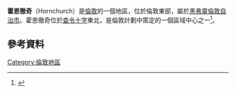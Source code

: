 {{Infobox UK place
|country                  = 英格蘭
|official_name            = Hornchurch
|latitude                 = 51.5565 
|longitude                = 0.2128
|london_borough           = 黑弗靈
|region                   = 倫敦
|constituency_westminster = [[霍恩徹奇和阿普敏斯特_(英國國會選區)|霍恩徹奇和阿普敏斯特]]
|post_town                = HORNCHURCH
|postcode_district        = RM11, RM12
|postcode_area            = RM
|dial_code                = 01708
|os_grid_reference        = TQ535865 
|population               = 
|population_ref           = 
|charingX_distance_mi     = 15.2
|charingX_direction       = WSW
|static_image_name        = Langtons house london.jpg
|static_image_caption     = Langtons House     
}}
'''霍恩徹奇'''（Hornchurch）是[[倫敦|倫敦]]的一個地區，位於倫敦東部，屬於[[黑弗靈倫敦自治市|黑弗靈倫敦自治市]]。霍恩徹奇位於[[查令十字|查令十字]]東北{{convert|15.2|mi}}，是倫敦計劃中策定的一個區域中心之一<ref name=east_plan>{{cite web | url=http://www.london.gov.uk/archive/mayor/planning/srdf/docs/east-srdf.pdf | title=The London Plan: East London Sub Regional Development Framework | publisher=[[Greater_London_Authority|Greater London Authority]] | author=[[Mayor_of_London|Mayor of London]] | date=May 2006 | accessdate=2009-08-19 | deadurl=yes | archiveurl=https://web.archive.org/web/20110604093935/http://www.london.gov.uk/archive/mayor/planning/srdf/docs/east-srdf.pdf | archivedate=2011-06-04 }}</ref>。
==參考資料==
{{Reflist}}
[[Category:倫敦地區|Category:倫敦地區]]